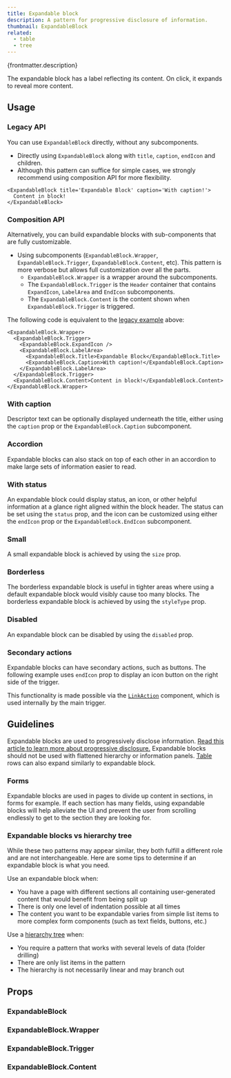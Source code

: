 ```yaml
---
title: Expandable block
description: A pattern for progressive disclosure of information.
thumbnail: ExpandableBlock
related:
  - table
  - tree
---
```


<p>{frontmatter.description}</p>

<LiveExample src='ExpandableBlock.main.jsx' truncate={false}>
  <AllExamples.ExpandableBlockMainExample client:load />
</LiveExample>

The expandable block has a label reflecting its content. On click, it expands to reveal more content.

## Usage

### Legacy API

You can use `ExpandableBlock` directly, without any subcomponents.

- Directly using `ExpandableBlock` along with `title`, `caption`, `endIcon` and children.
- Although this pattern can suffice for simple cases, we strongly recommend using composition API for more flexibility.

```tsx
<ExpandableBlock title='Expandable Block' caption='With caption!'>
  Content in block!
</ExpandableBlock>
```

### Composition API

Alternatively, you can build expandable blocks with sub-components that are fully customizable.

- Using subcomponents (`ExpandableBlock.Wrapper`, `ExpandableBlock.Trigger`, `ExpandableBlock.Content`, etc). This pattern is more verbose but allows full customization over all the parts.
  - `ExpandableBlock.Wrapper` is a wrapper around the subcomponents.
  - The `ExpandableBlock.Trigger` is the `Header` container that contains `ExpandIcon`, `LabelArea` and `EndIcon` subcomponents.
  - The `ExpandableBlock.Content` is the content shown when `ExpandableBlock.Trigger` is triggered.

The following code is equivalent to the [legacy example](#legacy-api) above:

```tsx
<ExpandableBlock.Wrapper>
  <ExpandableBlock.Trigger>
    <ExpandableBlock.ExpandIcon />
    <ExpandableBlock.LabelArea>
      <ExpandableBlock.Title>Expandable Block</ExpandableBlock.Title>
      <ExpandableBlock.Caption>With caption!</ExpandableBlock.Caption>
    </ExpandableBlock.LabelArea>
  </ExpandableBlock.Trigger>
  <ExpandableBlock.Content>Content in block!</ExpandableBlock.Content>
</ExpandableBlock.Wrapper>
```

### With caption

Descriptor text can be optionally displayed underneath the title, either using the `caption` prop or the `ExpandableBlock.Caption` subcomponent.

<LiveExample src='ExpandableBlock.withcaption.jsx'>
  <AllExamples.ExpandableBlockWithCaptionExample client:load />
</LiveExample>

### Accordion

Expandable blocks can also stack on top of each other in an accordion to make large sets of information easier to read.

<LiveExample src='ExpandableBlock.accordion.jsx'>
  <AllExamples.ExpandableBlockAccordionExample client:load />
</LiveExample>

### With status

An expandable block could display status, an icon, or other helpful information at a glance right aligned within the block header. The status can be set using the `status` prop, and the icon can be customized using either the `endIcon` prop or the `ExpandableBlock.EndIcon` subcomponent.

<LiveExample src='ExpandableBlock.status.jsx'>
  <AllExamples.ExpandableBlockStatusExample client:load />
</LiveExample>

### Small

A small expandable block is achieved by using the `size` prop.

<LiveExample src='ExpandableBlock.small.jsx'>
  <AllExamples.ExpandableBlockSmallExample client:load />
</LiveExample>

### Borderless

The borderless expandable block is useful in tighter areas where using a default expandable block would visibly cause too many blocks. The borderless expandable block is achieved by using the `styleType` prop.

<LiveExample src='ExpandableBlock.borderless.jsx'>
  <AllExamples.ExpandableBlockBorderlessExample client:load />
</LiveExample>

### Disabled

An expandable block can be disabled by using the `disabled` prop.

<LiveExample src='ExpandableBlock.disabled.jsx'>
  <AllExamples.ExpandableBlockDisabledExample client:load />
</LiveExample>

### Secondary actions

Expandable blocks can have secondary actions, such as buttons. The following example uses `endIcon` prop to display an icon button on the right side of the trigger.

<LiveExample src='ExpandableBlock.actions.jsx'>
  <AllExamples.ExpandableBlockActionsExample client:idle />
</LiveExample>

This functionality is made possible via the [`LinkAction`](linkaction) component, which is used internally by the main trigger.

## Guidelines

Expandable blocks are used to progressively disclose information. [Read this article to learn more about progressive disclosure.](https://www.nngroup.com/articles/progressive-disclosure/) Expandable blocks should not be used with flattened hierarchy or information panels. [Table](table) rows can also expand similarly to expandable block.

### Forms

Expandable blocks are used in pages to divide up content in sections, in forms for example. If each section has many fields, using expandable blocks will help alleviate the UI and prevent the user from scrolling endlessly to get to the section they are looking for.

<LiveExample src='ExpandableBlock.form.jsx'>
  <AllExamples.ExpandableBlockFormExample client:load />
</LiveExample>

### Expandable blocks vs hierarchy tree

While these two patterns may appear similar, they both fulfill a different role and are not interchangeable. Here are some tips to determine if an expandable block is what you need.

Use an expandable block when:

- You have a page with different sections all containing user-generated content that would benefit from being split up
- There is only one level of indentation possible at all times
- The content you want to be expandable varies from simple list items to more complex form components (such as text fields, buttons, etc.)

Use a [hierarchy tree](tree) when:

- You require a pattern that works with several levels of data (folder drilling)
- There are only list items in the pattern
- The hierarchy is not necessarily linear and may branch out

## Props

### ExpandableBlock

<PropsTable path='@itwin/itwinui-react/esm/core/ExpandableBlock/ExpandableBlock.d.ts' />

### ExpandableBlock.Wrapper

<PropsTable
  componentName='ExpandableBlockWrapper'
  path='@itwin/itwinui-react/esm/core/ExpandableBlock/ExpandableBlock.d.ts'
/>

### ExpandableBlock.Trigger

<PropsTable
  componentName='ExpandableBlockTrigger'
  path='@itwin/itwinui-react/esm/core/ExpandableBlock/ExpandableBlock.d.ts'
/>

### ExpandableBlock.Content

<PropsTable
  componentName='ExpandableBlockContent'
  path='@itwin/itwinui-react/esm/core/ExpandableBlock/ExpandableBlock.d.ts'
/>
